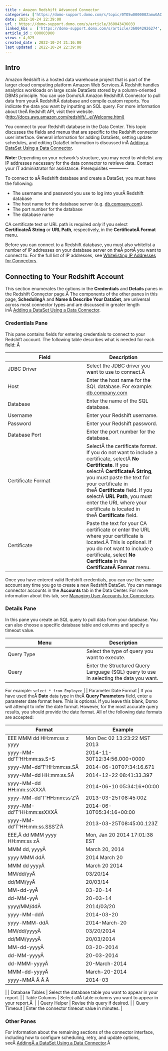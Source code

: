 ```yaml
---
title : Amazon Redshift Advanced Connector
categories: ['https://domo-support.domo.com/s/topic/0TO5w000000ZamwGAC']
date: 2022-10-24 22:39:00
url : https://domo-support.domo.com/s/article/360043436033
linked_kbs :  ['https://domo-support.domo.com/s/article/360042926274', 'https://domo-support.domo.com/s/knowledge-base', 'https://domo-support.domo.com/s/article/360042925494', 'https://domo-support.domo.com/s/article/360043429953', 'https://domo-support.domo.com/s/article/360042926054', 'https://domo-support.domo.com/s/article/360043429933', 'https://domo-support.domo.com/s/article/360043429693', 'https://domo-support.domo.com/s/topic/0TO5w000000ZamwGAC', 'https://domo-support.domo.com/s/article/360043436033', 'https://domo-support.domo.com/s/article/360043630093', 'https://domo-support.domo.com/s/article/360043429913']
article_id : 000003900
views : 4,025
created_date : 2022-10-24 21:16:00
last updated : 2022-10-24 22:39:00
---
```




Intro
-----


Amazon Redshift is a hosted data warehouse project that is part of the larger cloud computing platform Amazon Web Services.Â Redshift handles analytics workloads on large scale DataSets stored by a column-oriented DBMS principle. You can use Domo'sÂ Amazon RedshiftÂ Connector to pull data from yourÂ RedshiftÂ database and compile custom reports. You indicate the data you want by inputting an SQL query. For more information about theÂ Redshift API, visit their website. ([http://docs.aws.amazon.com/redshift/...e/Welcome.html)](http://docs.aws.amazon.com/redshift/latest/APIReference/Welcome.html)  


You connect to your Redshift database in the Data Center. This topic discusses the fields and menus that are specific to the Redshift connector user interface. General information for adding DataSets, setting update schedules, and editing DataSet information is discussed inÂ [Adding a DataSet Using a Data Connector](..\adding_a_dataset_using_a_connector\index.md).


**Note:** Depending on your network's structure, you may need to whitelist any IP addresses necessary for the data connector to retrieve data. Contact your IT administrator for assistance.
Prerequisites
-------------


To connect to aÂ Redshift database and create a DataSet, you must have the following:



* The username and password you use to log into yourÂ Redshift database
* The host name for the database server (e.g. [db.company.com](http://db.company.com)).
* The port number for the database
* The database name


CA certificate text or URL path is required *only* if you select **CertificateÂ String** or **URL Path**, respectively, in the **CertificateÂ Format** menu.


Before you can connect to a Redshift database, you must also whitelist a number of IP addresses on your database server on theÂ portÂ you want to connect to. For the full list of IP addresses, see [Whitelisting IP Addresses for Connectors](..\allowlisting_ip_addresses_for_connectors__federated_adapters\index.html "Whitelisting IP Addresses for Connectors").


Connecting to Your Redshift Account
-----------------------------------


This section enumerates the options in the **Credentials** and **Details** panes in the Redshift Connector page.Â The components of the other panes in this page, **Scheduling**Â and **Name & Describe Your DataSet**, are universal across most connector types and are discussed in greater length inÂ [Adding a DataSet Using a Data Connector](..\adding_a_dataset_using_a_connector\index.md "Adding a DataSet Using a Data Connector").


### Credentials Pane


This pane contains fields for entering credentials to connect to your Redshift account. The following table describes what is needed for each field: Â 




| Field | Description |
| --- | --- |
| JDBC Driver | Select the JDBC driver you want to use to connect.Â  |
| Host | Enter the host name for the SQL database. For example: [db.company.com](http://db.company.com) |
| Database | Enter the name of the SQL database. |
| Username | Enter your Redshift username. |
| Password | Enter your Redshift password. |
| Database Port | Enter the port number for the database. |
| Certificate Format | SelectÂ the certificate format. If you do not want to include a certificate, selectÂ **No Certificate**. If you selectÂ **CertificateÂ String**, you must paste the text for your certificate in theÂ **Certificate** field. If you selectÂ **URL Path**, you must enter the URL where your certificate is located in theÂ **Certificate** field. |
| Certificate | Paste the text for your CA certificate or enter the URL where your certificate is located.Â This is optional. If you do not want to include a certificate, select **No Certificate** in the **CertificateÂ Format** menu. |


Once you have entered valid Redshift credentials, you can use the same account any time you go to create a new Redshift DataSet. You can manage connector accounts in the **Accounts** tab in the Data Center. For more information about this tab, see [Managing User Accounts for Connectors](..\managing_user_accounts_for_connectors\index.html "Managing User Accounts for Connectors").


### Details Pane


In this pane you create an SQL query to pull data from your database. You can also choose a specific database table and columns and specify a timeout value.




| Menu | Description |
| --- | --- |
| Query Type | Select the type of query you want to execute. |
| Query | Enter the Structured Query Language (SQL) query to use in selecting the data you want.
For example:
`select * from Employee` |
| Parameter Date Format | If you have used theÂ **Date** data type in theÂ **Query Parameters** field, enter a parameter date format here. This is optional. If you leave this blank, Domo will attempt to infer the date format. However, for the most accurate query results, you should provide the date format.
All of the following date formats are accepted:

| Format | Example |
| --- | --- |
| EEE MMM dd HH:mm:ss z yyyy | Mon Dec 02 13:23:22 MST 2013 |
| yyyy-MM-dd'T'HH:mm:ss.S+S | 2014-11-30T12:34:56.000+0000 |
| yyyy-MM-dd'T'HH:mm:ss.SÂ  | 2014-06-10T07:34:16.671 |
| yyyy-MM-dd HH:mm:ss.SÂ  | 2014-12-22 08:41:33.397 |
| yyyy-MM-dd HH:mm:ssXXXÂ  | 2014-06-10 05:34:16+00:00 |
| yyyy-MM-dd'T'HH:mm:ss'Z'Â  | 2013-03-25T08:45:00Z |
| yyyy-MM-dd'T'HH:mm:ssXXXÂ  | 2014-06-10T05:34:16+00:00 |
| yyyy-MM-dd'T'HH:mm:ss.SSS'Z'Â  | 2013-03-25T08:45:00.123Z |
| EEE,Â dd MMM yyyy HH:mm:ss zÂ  | Mon, Jan 20 2014 17:01:38 EST |
| MMM dd, yyyyÂ  | March 20, 2014 |
| yyyy MMM ddÂ  | 2014 March 20 |
| MMM dd yyyyÂ  | March 20 2014 |
| MM/dd/yyÂ  | 03/20/14 |
| dd/MM/yyÂ  | 20/03/14 |
| MM-dd-yyÂ  | 03-20-14 |
| dd-MM-yyÂ  | 20-03-14 |
| yyyy/MM/ddÂ  | 2014/03/20 |
| yyyy-MM-ddÂ  | 2014-03-20 |
| yyyy-MMM-ddÂ  | 2014-March-20 |
| MM/dd/yyyyÂ  | 03/20/2014 |
| dd/MM/yyyyÂ  | 20/03/2014 |
| MM-dd-yyyyÂ  | 03-20-2014 |
| dd-MM-yyyyÂ  | 20-03-2014 |
| dd-MMM-yyyyÂ  | 20-March-2014 |
| MMM-dd-yyyyÂ  | March-20-2014 |
| yyyy-MMÂ Â Â Â  | 2014-03 |

 |
| Database Tables | Select the database table you want to appear in your report. |
| Table Columns | Select allÂ table columns you want to appear in your report.Â  |
| Query Helper | Revise this query if desired. |
| Query Timeout | Enter the connector timeout value in minutes. |


### Other Panes


For information about the remaining sections of the connector interface, including how to configure scheduling, retry, and update options, seeÂ [AddingÂ a DataSet Using a Data Connector](..\adding_a_dataset_using_a_connector\index.md).Â